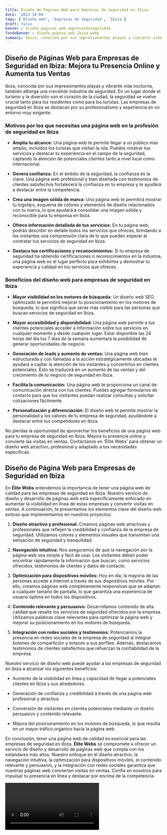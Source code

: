 ```yaml
---
title: Diseño de Páginas Web para Empresas de Seguridad en Ibiza
date: '2023-10-04'
tags: ['Diseño web', 'Empresas de Seguridad', 'Ibiza']
draft: false
banner : diseño_paginas_web_empresasdeseguridad
fondoBanner : diseño_pagina_web_ibiza.webp
summary: Ibiza, conocida por sus impresionantes playas y vibrante vida nocturna, también alberga una creciente industria de seguridad. En un lugar donde el turismo y la diversión son el corazón de la ciudad, la seguridad se vuelve crucial tanto para los residentes como para los turistas. Las empresas de seguridad en Ibiza se destacan por su profesionalismo y experiencia en un entorno muy exigente.
---
```


## **Diseño de Páginas Web para Empresas de Seguridad en Ibiza: Mejora tu Presencia Online y Aumenta tus Ventas**

Ibiza, conocida por sus impresionantes playas y vibrante vida nocturna, también alberga una creciente industria de seguridad. En un lugar donde el turismo y la diversión son el corazón de la ciudad, la seguridad se vuelve crucial tanto para los residentes como para los turistas. Las empresas de seguridad en Ibiza se destacan por su profesionalismo y experiencia en un entorno muy exigente.

### **Motivos por los que necesitas una página web en la profesión de seguridad en Ibiza**

- **Amplía tu alcance:** Una página web te permite llegar a un público más amplio, incluidos los turistas que visitan la isla. Puedes mostrar tus servicios y destacar tu experiencia en el campo de la seguridad, captando la atención de potenciales clientes tanto a nivel local como internacional.

- **Genera confianza:** En el ámbito de la seguridad, la confianza es la clave. Una página web profesional y bien diseñada con testimonios de clientes satisfechos fortalecerá la confianza en tu empresa y te ayudará a destacar entre la competencia.

- **Crea una imagen sólida de marca:** Una página web te permitirá mostrar tu logotipo, esquema de colores y elementos de diseño relacionados con tu marca, lo que ayudará a consolidar una imagen sólida y reconocible para tu empresa en Ibiza.

- **Ofrece información detallada de tus servicios:** En tu página web, podrás describir en detalle todos los servicios que ofreces, brindando a los visitantes una comprensión clara de lo que pueden esperar al contratar tus servicios de seguridad en Ibiza.

- **Destaca tus certificaciones y reconocimientos:** Si tu empresa de seguridad ha obtenido certificaciones o reconocimientos en la industria, una página web es el lugar perfecto para exhibirlos y demostrar tu experiencia y calidad en los servicios que ofreces.

### **Beneficios del diseño web para empresas de seguridad en Ibiza**

- **Mayor visibilidad en los motores de búsqueda:** Un diseño web SEO optimizado te permitirá mejorar tu posicionamiento en los motores de búsqueda, lo que significa que serás más visible para las personas que buscan servicios de seguridad en Ibiza.

- **Mayor accesibilidad y disponibilidad:** Una página web permite a tus clientes potenciales acceder a información sobre tus servicios en cualquier momento y desde cualquier lugar. Estar disponible las 24 horas del día los 7 días de la semana aumentará la posibilidad de generar oportunidades de negocio.

- **Generación de leads y aumento de ventas:** Una página web bien estructurada y con llamadas a la acción estratégicamente ubicadas te ayudará a captar la atención de los visitantes y convertirlos en clientes potenciales. Esto se traducirá en un aumento de las ventas y del crecimiento de tu negocio de seguridad en Ibiza.

- **Facilita la comunicación:** Una página web te proporciona un canal de comunicación directa con tus clientes. Puedes agregar formularios de contacto para que los visitantes puedan realizar consultas y solicitar cotizaciones fácilmente.

- **Personalización y diferenciación:** El diseño web te permite mostrar la personalidad y los valores de tu empresa de seguridad, ayudándote a destacar entre tus competidores en Ibiza.

No pierdas la oportunidad de aprovechar los beneficios de una página web para tu empresa de seguridad en Ibiza. Mejora tu presencia online y convierte las visitas en ventas. Contáctanos en 'Élite Webs' para obtener un diseño web atractivo, profesional y adaptado a tus necesidades específicas.

<GifSeo />

<Cta />

## Diseño de Página Web para Empresas de Seguridad en Ibiza

En **Élite Webs** entendemos la importancia de tener una página web de calidad para las empresas de seguridad en Ibiza. Nuestro servicio de diseño y desarrollo de páginas web está específicamente enfocado en aumentar la visibilidad en línea de estas empresas y convertir visitas en ventas. A continuación, te presentamos los elementos clave del diseño web exitoso que implementamos en nuestros proyectos:

1. **Diseño atractivo y profesional:** Creamos páginas web atractivas y profesionales que reflejen la credibilidad y confianza de la empresa de seguridad. Utilizamos colores y elementos visuales que transmitan una sensación de seguridad y tranquilidad.

2. **Navegación intuitiva:** Nos aseguramos de que la navegación por la página web sea simple y fácil de usar. Los visitantes deben poder encontrar rápidamente la información que buscan, como servicios ofrecidos, testimonios de clientes y datos de contacto.

3. **Optimización para dispositivos móviles:** Hoy en día, la mayoría de las personas accede a Internet a través de sus dispositivos móviles. Por ello, creamos páginas web completamente responsivas que se adaptan a cualquier tamaño de pantalla, lo que garantiza una experiencia de usuario óptima en todos los dispositivos.

4. **Contenido relevante y persuasivo:** Desarrollamos contenido de alta calidad que resalte los servicios de seguridad ofrecidos por la empresa. Utilizamos palabras clave relevantes para optimizar la página web y mejorar su posicionamiento en los motores de búsqueda.

5. **Integración con redes sociales y testimonios:** Potenciamos la presencia en redes sociales de la empresa de seguridad al integrar botones de compartición y enlaces a sus perfiles. Además, destacamos testimonios de clientes satisfechos que refuerzan la confiabilidad de la empresa.

Nuestro servicio de diseño web puede ayudar a las empresas de seguridad en Ibiza a alcanzar los siguientes beneficios:

- Aumento de la visibilidad en línea y capacidad de llegar a potenciales clientes en Ibiza y sus alrededores.

- Generación de confianza y credibilidad a través de una página web profesional y atractiva.

- Conversión de visitantes en clientes potenciales mediante un diseño persuasivo y contenido relevante.

- Mejora del posicionamiento en los motores de búsqueda, lo que resulta en un mayor tráfico orgánico hacia la página web.

En conclusión, tener una página web de calidad es esencial para las empresas de seguridad en Ibiza. **Élite Webs** se compromete a ofrecer un servicio de diseño y desarrollo de páginas web que cumpla con los estándares más altos. Nuestro enfoque en el diseño atractivo, la navegación intuitiva, la optimización para dispositivos móviles, el contenido relevante y persuasivo, y la integración con redes sociales garantiza que nuestras páginas web conviertan visitas en ventas. Confía en nosotros para impulsar tu presencia en línea y destacar por encima de la competencia.

<Video />

<CtaBot job='Empresas de Seguridad' city='Ibiza'/>

<Gmaps query='Ibiza+españa+maps' />